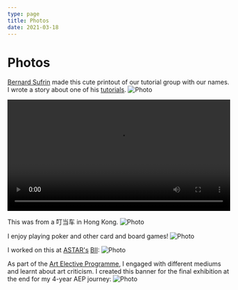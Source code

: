```yaml
---
type: page
title: Photos
date: 2021-03-18
---
```


# Photos


[Bernard Sufrin](https://www.magd.ox.ac.uk/people/mr-bernard-sufrin/) made this cute printout of our tutorial group with our names.
I wrote a story about one of his [tutorials](https://elainazhu.com/posts_archive/dance).
<Image
  src="/images/tut.png"
  alt="Photo"
  width={500}
  height={500}
  priority
  className="next-image"
/>

<video width="500">
  <source src="/images/rushhour.mov" type="video/quicktime" />
</video>

This was from a 叮当车 in Hong Kong.
<Image
  src="/images/IMG_1143.png"
  alt="Photo"
  width={500}
  height={500}
  priority
  className="next-image"
/>

I enjoy playing poker and other card and board games!
<Image
  src="/images/IMG_6528.JPG"
  alt="Photo"
  width={500}
  height={500}
  priority
  className="next-image"
/>

I worked on this at [ASTAR's](https://www.a-star.edu.sg) [BII](https://www.a-star.edu.sg/bii):
<Image
  src="/images/Poster.png"
  alt="Photo"
  width={750}
  height={750}
  priority
  className="next-image"
/>

As part of the [Art Elective Programme](https://www.moe.gov.sg/education-in-sg/our-programmes/aep-sec), I engaged with different mediums and learnt about art criticism. I created this banner for the final exhibition at the end for my 4-year AEP journey:
<Image
  src="/images/Untitled_Artwork.png"
  alt="Photo"
  width={1125}
  height={750}
  priority
  className="next-image"
/>
